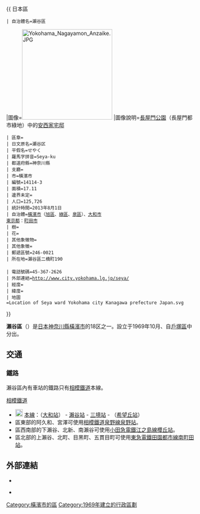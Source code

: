 {{ 日本區
 | 自治體名=瀨谷區
|圖像=[[File:Yokohama_Nagayamon_Anzaike.JPG|240px]]
|圖像說明=[[長屋門公園|長屋門公園]]（長屋門都市綠地）中的[[安西家宅邸|安西家宅邸]]{{Infobox mapframe|frame-width=230|zoom=11}}
 | 區章=
 | 日文原名=瀬谷区
 | 平假名=せやく
 | 羅馬字拼音=Seya-ku
 | 都道府縣=神奈川縣
 | 支廳=
 | 市=橫濱市
 | 編號=14114-3
 | 面積=17.11
 | 邊界未定=
 | 人口=125,726
 | 統計時間=2013年8月1日
 | 自治體=[[橫濱市|橫濱市]]（[[旭區_(橫濱市)|旭區]]、[[綠區_(橫濱市)|綠區]]、[[泉區_(橫濱市)|泉區]]）、[[大和市|大和市]]<br/>[[東京都|東京都]]：[[町田市|町田市]]
 | 樹=
 | 花=
 | 其他象徵物=
 | 其他象徵=
 | 郵遞區號=246-0021
 | 所在地=瀨谷區二橋町190<br />{{coord|35|27|59|N|139|29|57|E|region:JP|display=inline}}
 | 電話號碼=45-367-2626
 | 外部連結=http://www.city.yokohama.lg.jp/seya/
 | 經度=
 | 緯度=
 | 地圖=Location of Seya ward Yokohama city Kanagawa prefecture Japan.svg
}}

'''瀨谷區'''（{{jpn|j=瀬谷区|hg=せやく|rm=Seya ku|f=y}}）是[[日本|日本]][[神奈川縣|神奈川縣]][[橫濱市|橫濱市]]的18区之一。設立于1969年10月、自[[戶塚區|戶塚區]]中分出。
== 交通 ==
=== 鐵路 ===
瀨谷區內有車站的鐵路只有[[相模鐵道|相模鐵道]]本線。
; [[相模鐵道|相模鐵道]]
* [[File:Sotetsu_line_symbol.svg|20px]] [[相鐵本線|本線]]：（[[大和站_(神奈川縣)|大和站]]） - [[瀨谷站|瀨谷站]] - [[三境站|三境站]] - （[[希望丘站|希望丘站]]）
*區東部的阿久和、宮澤可使用[[相模鐵道|相模鐵道]][[泉野線|泉野線]][[泉野站|泉野站]]。
*區西南部的下瀨谷、北新、南瀨谷可使用[[小田急電鐵|小田急電鐵]][[江之島線_(小田急電鐵)|江之島線]][[櫻丘站|櫻丘站]]。
*區北部的上瀨谷、北町、目黑町、五貫目町可使用[[東急電鐵|東急電鐵]][[田園都市線|田園都市線]][[南町田站|南町田站]]。

==外部連結==
{{commonscat|Seya-ku, Yokohama}}
* {{osmrelation-inline|2689463}}
* {{Ja}} {{official website}}
{{神奈川縣}}
{{DEFAULTSORT:Seya}}
{{Authority control}}

[[Category:橫濱市的區|Category:橫濱市的區]]
[[Category:1969年建立的行政區劃|Category:1969年建立的行政區劃]]